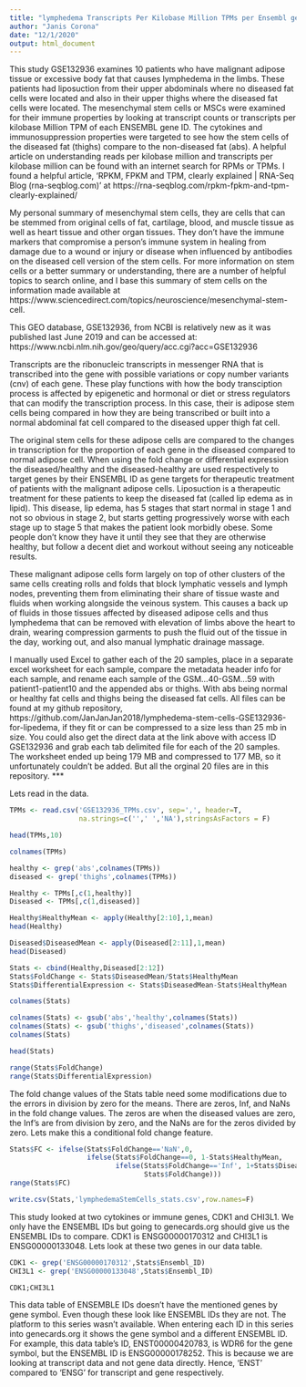 ---
title: "lymphedema Transcripts Per Kilobase Million TPMs per Ensembl gene ID"
author: "Janis Corona"
date: "12/1/2020"
output: html_document
---


This study GSE132936 examines 10 patients who have malignant adipose tissue or excessive body fat that causes lymphedema in the limbs. These patients had liposuction from their upper abdominals where no diseased fat cells were located and also in their upper thighs where the diseased fat cells were located. The mesenchymal stem cells or MSCs were examined for their immune properties by looking at transcript counts or transcripts per kilobase Million TPM of each ENSEMBL gene ID. The cytokines and immunosuppression properties were targeted to see how the stem cells of the diseased fat (thighs) compare to the non-diseased fat (abs). A helpful article on understanding reads per kilobase million and transcripts per kilobase million can be found with an internet search for RPMs or TPMs. I found a helpful article, 'RPKM, FPKM and TPM, clearly explained | RNA-Seq Blog (rna-seqblog.com)' at
https://rna-seqblog.com/rpkm-fpkm-and-tpm-clearly-explained/


My personal summary of mesenchymal stem cells, they are cells that can be stemmed from original cells of fat, cartilage, blood, and muscle tissue as well as heart tissue and other organ tissues. They don't have the immune markers that compromise a person's immune system in healing from damage due to a wound or injury or disease when influenced by antibodies on the diseased cell version of the stem cells. For more information on stem cells or a better summary or understanding, there are a number of helpful topics to search online, and I base this summary of stem cells on the information made available at https://www.sciencedirect.com/topics/neuroscience/mesenchymal-stem-cell.


This GEO database, GSE132936, from NCBI is relatively new as it was published last June 2019 and can be accessed at: https://www.ncbi.nlm.nih.gov/geo/query/acc.cgi?acc=GSE132936

Transcripts are the ribonucleic transcripts in messenger RNA that is transcribed into the gene with possible variations or copy number variants (cnv) of each gene. These play functions with how the body transciption process is affected by epigenetic and hormonal or diet or stress regulators that can modify the transcription process. In this case, their is adipose stem cells being compared in how they are being transcribed or built into a normal abdominal fat cell compared to the diseased upper thigh fat cell. 

The original stem cells for these adipose cells are compared to the changes in transcription for the proportion of each gene in the diseased compared to normal adipose cell. When using the fold change or differential expression the diseased/healthy and the diseased-healthy are used respectively to target genes by their ENSEMBL ID as gene targets for therapeutic treatment of patients with the malignant adipose cells. Liposuction is a therapeutic treatment for these patients to keep the diseased fat (called lip edema as in lipid). This disease, lip edema, has 5 stages that start normal in stage 1 and not so obvious in stage 2, but starts getting progressively worse with each stage up to stage 5 that makes the patient look morbidly obese. Some people don't know they have it until they see that they are otherwise healthy, but follow a decent diet and workout without seeing any noticeable results.

These malignant adipose cells form largely on top of other clusters of the same cells creating rolls and folds that block lymphatic vessels and lymph nodes, preventing them from eliminating their share of tissue waste and fluids when working alongside the veinous system. This causes a back up of fluids in those tissues affected by diseased adipose cells and thus lymphedema that can be removed with elevation of limbs above the heart to drain, wearing compression garments to push the fluid out of the tissue in the day, working out, and also manual lymphatic drainage massage. 

I manually used Excel to gather each of the 20 samples, place in a separate excel worksheet for each sample, compare the metadata header info for each sample, and rename each sample of the GSM...40-GSM...59 with patient1-patient10 and the appended abs or thighs. With abs being normal or healthy fat cells and thighs being the diseased fat cells. All files can be found at my github repository, https://github.com/JanJanJan2018/lymphedema-stem-cells-GSE132936-for-lipedema, if they fit or can be compressed to a size less than 25 mb in size. You could also get the direct data at the link above with access ID GSE132936 and grab each tab delimited file for each of the 20 samples. The worksheet ended up being 179 MB and compressed to 177 MB, so it unfortunately couldn't be added. But all the orginal 20 files are in this repository.
***

Lets read in the data.
```{r}
TPMs <- read.csv('GSE132936_TPMs.csv', sep=',', header=T, 
                 na.strings=c('',' ','NA'),stringsAsFactors = F)
```

```{r}
head(TPMs,10)
```


```{r}
colnames(TPMs)
```

```{r}
healthy <- grep('abs',colnames(TPMs))
diseased <- grep('thighs',colnames(TPMs))

Healthy <- TPMs[,c(1,healthy)]
Diseased <- TPMs[,c(1,diseased)]
```


```{r}
Healthy$HealthyMean <- apply(Healthy[2:10],1,mean)
head(Healthy)
```

```{r}
Diseased$DiseasedMean <- apply(Diseased[2:11],1,mean)
head(Diseased)
```


```{r}
Stats <- cbind(Healthy,Diseased[2:12])
Stats$FoldChange <- Stats$DiseasedMean/Stats$HealthyMean
Stats$DifferentialExpression <- Stats$DiseasedMean-Stats$HealthyMean
```

```{r}
colnames(Stats)
```


```{r}
colnames(Stats) <- gsub('abs','healthy',colnames(Stats))
colnames(Stats) <- gsub('thighs','diseased',colnames(Stats))
colnames(Stats)
```

```{r}
head(Stats)
```

```{r}
range(Stats$FoldChange)
range(Stats$DifferentialExpression)
```

The fold change values of the Stats table need some modifications due to the errors in division by zero for the means. There are zeros, Inf, and NaNs in the fold change values. The zeros are when the diseased values are zero, the Inf's are from division by zero, and the NaNs are for the zeros divided by zero. Lets make this a conditional fold change feature.
```{r}
Stats$FC <- ifelse(Stats$FoldChange=='NaN',0,
                   ifelse(Stats$FoldChange==0, 1-Stats$HealthyMean,
                          ifelse(Stats$FoldChange=='Inf', 1+Stats$DiseasedMean,
                                 Stats$FoldChange)))
range(Stats$FC)
```

```{r}
write.csv(Stats,'lymphedemaStemCells_stats.csv',row.names=F)
```

This study looked at two cytokines or immune genes, CDK1 and CHI3L1. We only have the ENSEMBL IDs but going to genecards.org should give us the ENSEMBL IDs to compare. CDK1 is ENSG00000170312 and CHI3L1 is ENSG00000133048. Lets look at these two genes in our data table.
```{r}
CDK1 <- grep('ENSG00000170312',Stats$Ensembl_ID)
CHI3L1 <- grep('ENSG00000133048',Stats$Ensembl_ID)

CDK1;CHI3L1
```

This data table of ENSEMBLE IDs doesn't have the mentioned genes by gene symbol. Even though these look like ENSEMBL IDs they are not. The platform to this series wasn't available. When entering each ID in this series into genecards.org it shows the gene symbol and a different ENSEMBL ID. For example, this data table's ID, ENST00000420783, is WDR6 for the gene symbol, but the ENSEMBL ID is ENSG00000178252. This is because we are looking at transcript data and not gene data directly. Hence, 'ENST' compared to 'ENSG' for transcript and gene respectively.



